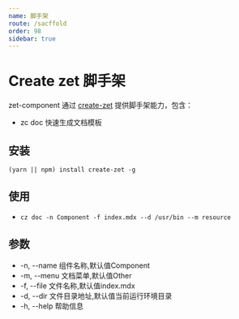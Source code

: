 ```yaml
---
name: 脚手架
route: /sacffold
order: 98
sidebar: true
---
```


# Create zet 脚手架
zet-component 通过 [create-zet](https://github.com/9-web/create-zet) 提供脚手架能力，包含：
* zc doc 快速生成文档模板

## 安装
```
(yarn || npm) install create-zet -g
```

## 使用
* `cz doc -n Component -f index.mdx --d /usr/bin --m resource`


## 参数
* -n, --name 组件名称,默认值Component
* -m, --menu 文档菜单,默认值Other
* -f, --file 文件名称,默认值index.mdx
* -d, --dir 文件目录地址,默认值当前运行环境目录
* -h, --help 帮助信息
